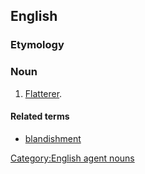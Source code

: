 ==English==

===Etymology===
{{suffix|en|blandish|er|id2=agent noun}}

===Noun===
{{en-noun}}

# [[flatterer|Flatterer]].

====Related terms====
* [[blandishment]]

[[Category:English agent nouns]]